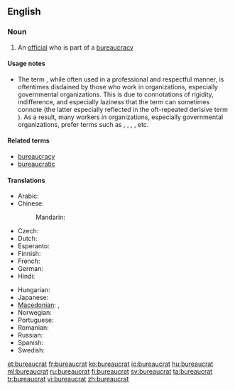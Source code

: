 {{selfref|For Wiktionary's bureaucrats, see [[Wiktionary:Bureaucrats]]}}
==English==

===Noun===
{{en-noun}}

# An [[official]] who is part of a [[bureaucracy]]

====Usage notes====
* {{sense|an official}} The term {{term||bureaucrat}}, while often used in a professional and respectful manner, is oftentimes disdained by those who work in organizations, especially governmental organizations. This is due to connotations of rigidity, indifference, and especially laziness that the term can sometimes connote (the latter especially reflected in the oft-repeated derisive term {{term||[[lazy]] bureaucrat}}). As a result, many workers in organizations, especially governmental organizations, prefer terms such as {{term|manager}}, {{term|public manager}}, {{term|public servant}}, {{term|public official}}, etc.

====Related terms====
* [[bureaucracy]]
* [[bureaucratic]]

====Translations====
{{trans-top|An official in a bureaucracy}}
* Arabic: {{t|ar|بيروقراطي|m|tr=biruqraaTiy}}
* Chinese:
*: Mandarin: {{t-|cmn|官僚|tr=guānliáo|sc=Hani}}
* Czech: {{t-|cs|byrokrat|m}}
* Dutch: {{t|nl|bureaucraat|m}}
* Esperanto: {{t-|eo|burokrato|xs=Esperanto}}
* Finnish: {{t+|fi|byrokraatti}}
* French: {{t+|fr|bureaucrate|m}}
* German: {{t+|de|Bürokrat|m}}
* Hindi: {{t|hi|नौकरशाह|tr=naukraśāh|xs=Hindi}}
{{trans-mid}}
* Hungarian: {{t|hu|bürokrata}}
* Japanese: {{t-|ja|官僚|tr=かんりょう, kanryō}}
* [[Macedonian]]: {{t|mk|бирократ|m|tr=birokrát}},  {{t-|mk|чиновник|m|tr=čínovnik}}
* Norwegian: {{t-|no|byråkrat|m}}
* Portuguese: {{t-|pt|burocrata}} {{m|f}}
* Romanian: {{t|ro|birocrat|m}}
* Russian: {{t+|ru|бюрократ|m|tr=bjurokrát}}
* Spanish: {{t|es|burócrata|m|f}}
* Swedish: {{t-|sv|byråkrat|c}}
{{trans-bottom}}

[[et:bureaucrat]]
[[fr:bureaucrat]]
[[ko:bureaucrat]]
[[io:bureaucrat]]
[[hu:bureaucrat]]
[[ml:bureaucrat]]
[[ru:bureaucrat]]
[[fi:bureaucrat]]
[[sv:bureaucrat]]
[[ta:bureaucrat]]
[[tr:bureaucrat]]
[[vi:bureaucrat]]
[[zh:bureaucrat]]